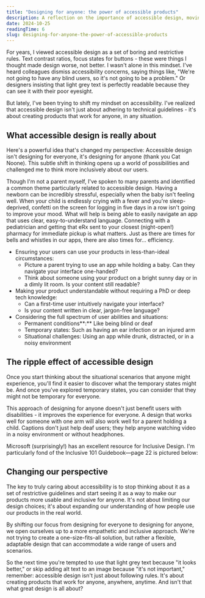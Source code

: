 ```yaml
---
title: "Designing for anyone: the power of accessible products"
description: A reflection on the importance of accessible design, moving beyond technical guidelines to create products that work for anyone, in any situation.
date: 2024-10-25
readingTime: 6
slug: designing-for-anyone-the-power-of-accessible-products
---
```


For years, I viewed accessible design as a set of boring and restrictive rules. Text contrast ratios, focus states for buttons - these were things I thought made design worse, not better. I wasn't alone in this mindset. I've heard colleagues dismiss accessibility concerns, saying things like, "We're not going to have any blind users, so it's not going to be a problem." Or designers insisting that light grey text is perfectly readable because they can see it with their poor eyesight.

But lately, I've been trying to shift my mindset on accessibility. I've realized that accessible design isn't just about adhering to technical guidelines - it's about creating products that work for anyone, in any situation.

## What accessible design is really about

Here's a powerful idea that's changed my perspective: Accessible design isn't designing for everyone, it's designing for anyone (thank you Cat Noone). This subtle shift in thinking opens up a world of possibilities and challenged me to think more inclusively about our users.

Though I'm not a parent myself, I've spoken to many parents and identified a common theme particularly related to accessible design. Having a newborn can be incredibly stressful, especially when the baby isn't feeling well. When your child is endlessly crying with a fever and you're sleep-deprived, confetti on the screen for logging in five days in a row isn't going to improve your mood. What will help is being able to easily navigate an app that uses clear, easy-to-understand language. Connecting with a pediatrician and getting that eRx sent to your closest (night-open!) pharmacy for immediate pickup is what matters. Just as there are times for bells and whistles in our apps, there are also times for… efficiency.

* Ensuring your users can use your products in less-than-ideal circumstances:  
   * Picture a parent trying to use an app while holding a baby. Can they navigate your interface one-handed?  
   * Think about someone using your product on a bright sunny day or in a dimly lit room. Is your content still readable?
* Making your product understandable without requiring a PhD or deep tech knowledge:  
   * Can a first-time user intuitively navigate your interface?  
   * Is your content written in clear, jargon-free language?
* Considering the full spectrum of user abilities and situations:  
   * Permanent conditions**:** Like being blind or deaf  
   * Temporary states: Such as having an ear infection or an injured arm  
   * Situational challenges: Using an app while drunk, distracted, or in a noisy environment

## The ripple effect of accessible design

Once you start thinking about the situational scenarios that anyone might experience, you'll find it easier to discover what the temporary states might be. And once you've explored temporary states, you can consider that they might not be temporary for everyone.

This approach of designing for anyone doesn't just benefit users with disabilities - it improves the experience for everyone. A design that works well for someone with one arm will also work well for a parent holding a child. Captions don't just help deaf users; they help anyone watching video in a noisy environment or without headphones.

Microsoft (surprisingly!) has an excellent resource for Inclusive Design. I'm particularly fond of the Inclusive 101 Guidebook—page 22 is pictured below:  

## Changing our perspective

The key to truly caring about accessibility is to stop thinking about it as a set of restrictive guidelines and start seeing it as a way to make our products more usable and inclusive for anyone. It's not about limiting our design choices; it's about expanding our understanding of how people use our products in the real world.

By shifting our focus from designing for everyone to designing for anyone, we open ourselves up to a more empathetic and inclusive approach. We're not trying to create a one-size-fits-all solution, but rather a flexible, adaptable design that can accommodate a wide range of users and scenarios.

So the next time you're tempted to use that light grey text because "it looks better," or skip adding alt text to an image because "it's not important," remember: accessible design isn't just about following rules. It's about creating products that work for anyone, anywhere, anytime. And isn't that what great design is all about? 